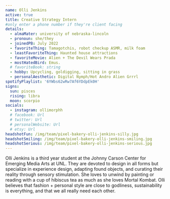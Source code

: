 ```yaml
---
name: Olli Jenkins
active: true
title: Creative Strategy Intern
#only enter a phone number if they're client facing
details:
  - almaMater: university of nebraska-lincoln
  - pronoun: she/they
  - joinedPB: July 2022
  - favoriteThing: Tamagotchis, robot checkup ASMR, milk foam
  - leastFavoriteThing: Haunted house attractions
  - favoriteMovie: Alien + The Devil Wears Prada
  - mostHatedBird: Emus.
  # favoriteBook: string
  - hobby: Upcycling, goldigging, sitting in grass
  - personalAesthetic: Digital Nymph/Hot Andro Alien Grrrl
spotifyPlaylist: '6YWbs62wRw7Af6YDdpEk0H'
signs:
  sun: pisces
  rising: libra
  moon: scorpio
socials:
  - instagram: ollimorphh
  # facebook: Url
  # twitter: Url
  # personalWebsite: Url
  # etsy: Url
headshotFun: /img/team/pixel-bakery-olli-jenkins-silly.jpg
headshotSmiling: /img/team/pixel-bakery-olli-jenkins-smiling.jpg
headshotSerious: /img/team/pixel-bakery-olli-jenkins-serious.jpg
---
```


Olli Jenkins is a third year student at the Johnny Carson Center for Emerging Media Arts at UNL. They are devoted to design in all forms but specialize in experience design, adapting found objects, and curating their reality through sensory stimulation. She loves to unwind by painting or reading with a cup of hibiscus tea as much as she loves Mortal Kombat. Olli believes that fashion + personal style are close to godliness, sustainability is everything, and that we all really need each other.